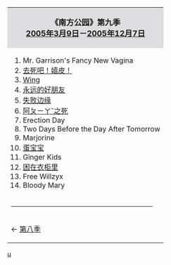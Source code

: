 {|
| style="background: #DEDDE2; font-size: 110%;" align="center" colspan="2" | '''《南方公园》第九季'''<br>'''[[2005年]][[3月9日]]－[[2005年]][[12月7日]]'''
|- 
| style="font-size: 100%;" align="left" colspan="2" |
#Mr. Garrison's Fancy New Vagina
#[[去死吧！嬉皮！]]
#[[Wing (南方公园)|Wing]]
#[[永远的好朋友]]
#[[失败边缘]]
#[[阿ㄆㄧㄚˇ之死]]
#Erection Day
#Two Days Before the Day After Tomorrow
#Marjorine
#[[蛋宝宝]]
#Ginger Kids
#[[困在衣柜里]]
#Free Willzyx
#Bloody Mary
|-
|colspan="2"| <hr width="95%">
|-
|align="left"| ← [[南方公园第八季|第八季]]
|align="right"| [[南方公园第十季|第十季]] →
|}
<noinclude>
[[Category:南方公园剧集|µ]]
</noinclude>